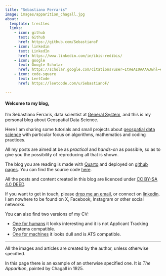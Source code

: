 ```yaml
---
title: "Sebastiano Ferraris"
image: images/apparition_chagall.jpg
about:
  template: trestles
  links:
    - icon: github
      text: Github
      href: https://github.com/SebastianoF
    - icon: linkedin
      text: LinkedIn
      href: https://www.linkedin.com/in/ibis-redibis/
    - icon: google
      text: Google Scholar
      href: https://scholar.google.com/citations?user=1tAeAI0AAAAJ&hl=en
    - icon: code-square
      text: LeetCode 
      href: https://leetcode.com/u/SebastianoF/

---
```


<!-- [![](images/apparition_chagall.jpg){fig-align="center"}](https://www.marcchagallart.net/chagall-113.php) -->

#### Welcome to my blog,

I'm Sebastiano Ferraris, data scientist at [General System](https://generalsystem.com/), and this is my personal blog about Geospatial Data Science.

Here I am sharing some tutorials and small projects about [geospatial data science](https://carto.com/what-is-spatial-data-science) with particular focus on algorithms, mathematics and coding practices.

All my posts are aimed at be as *practical* and *hands-on* as possible, so as to give you the possibility of reproducing all that is shown.

The blog you are reading is made with [Quarto](https://quarto.org/) and deployed on [github pages](https://pages.github.com/). You can find the source code [here](https://github.com/SebastianoF/GeoDsBlog). 

All the posts and content created in this blog are licenced under [CC BY-SA 4.0 DEED](https://creativecommons.org/licenses/by-sa/4.0/).

If you want to get in touch, please [drop me an email](mailto:sebastiano.ferraris@gmail.com), or connect on [linkedin](https://www.linkedin.com/in/ibis-redibis/). I am nowhere to be found on X, Facebook, Instagram or other social networks.

You can also find two versions of my CV:

- [One for humans](https://sebastianof.github.io/GeoDsBlog/about/CV_for_humans/curriculum.pdf) it looks interesting and it is not Applicant Tracking Systems compatible.
- [One for machines](https://sebastianof.github.io/GeoDsBlog/about/CV_for_machines/curriculum.docx.pdf) it looks dull and is ATS compatible.

-------

All the images and articles are created by the author, unless otherwise specified. 

In this page there is an example of an otherwise specified one. It is *The Apparition*, painted by Chagall in 1925.
